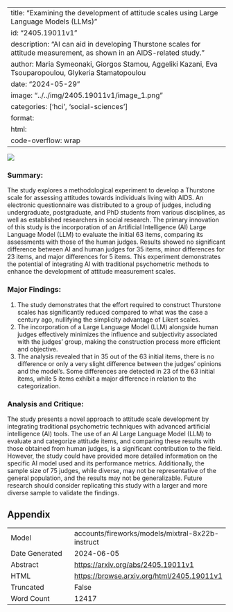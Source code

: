 
---
title: "Examining the development of attitude scales using Large Language Models (LLMs)"
id: "2405.19011v1"
description: "AI can aid in developing Thurstone scales for attitude measurement, as shown in an AIDS-related study."
author: Maria Symeonaki, Giorgos Stamou, Aggeliki Kazani, Eva Tsouparopoulou, Glykeria Stamatopoulou
date: "2024-05-29"
image: "../../img/2405.19011v1/image_1.png"
categories: ['hci', 'social-sciences']
format:
  html:
    code-overflow: wrap
---

![](../../img/2405.19011v1/image_1.png)

### Summary:

The study explores a methodological experiment to develop a Thurstone scale for assessing attitudes towards individuals living with AIDS. An electronic questionnaire was distributed to a group of judges, including undergraduate, postgraduate, and PhD students from various disciplines, as well as established researchers in social research. The primary innovation of this study is the incorporation of an Artificial Intelligence (AI) Large Language Model (LLM) to evaluate the initial 63 items, comparing its assessments with those of the human judges. Results showed no significant difference between AI and human judges for 35 items, minor differences for 23 items, and major differences for 5 items. This experiment demonstrates the potential of integrating AI with traditional psychometric methods to enhance the development of attitude measurement scales.

### Major Findings:

1. The study demonstrates that the effort required to construct Thurstone scales has significantly reduced compared to what was the case a century ago, nullifying the simplicity advantage of Likert scales.
2. The incorporation of a Large Language Model (LLM) alongside human judges effectively minimizes the influence and subjectivity associated with the judges' group, making the construction process more efficient and objective.
3. The analysis revealed that in 35 out of the 63 initial items, there is no difference or only a very slight difference between the judges' opinions and the model’s. Some differences are detected in 23 of the 63 initial items, while 5 items exhibit a major difference in relation to the categorization.

### Analysis and Critique:

The study presents a novel approach to attitude scale development by integrating traditional psychometric techniques with advanced artificial intelligence (AI) tools. The use of an AI Large Language Model (LLM) to evaluate and categorize attitude items, and comparing these results with those obtained from human judges, is a significant contribution to the field. However, the study could have provided more detailed information on the specific AI model used and its performance metrics. Additionally, the sample size of 75 judges, while diverse, may not be representative of the general population, and the results may not be generalizable. Future research should consider replicating this study with a larger and more diverse sample to validate the findings.

## Appendix

|          |          |
|----------|----------|
| Model     | accounts/fireworks/models/mixtral-8x22b-instruct       |
| Date Generated     | 2024-06-05       |
| Abstract | [https://arxiv.org/abs/2405.19011v1](https://arxiv.org/abs/2405.19011v1)        |
| HTML     | [https://browse.arxiv.org/html/2405.19011v1](https://browse.arxiv.org/html/2405.19011v1)       |
| Truncated       | False       |
| Word Count       | 12417       |